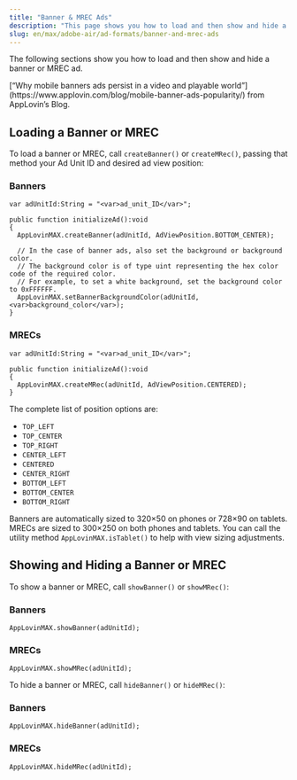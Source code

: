 ```yaml
---
title: "Banner & MREC Ads"
description: "This page shows you how to load and then show and hide a banner or MREC ad."
slug: en/max/adobe-air/ad-formats/banner-and-mrec-ads
---
```


The following sections show you how to load and then show and hide a <Glossary>banner</Glossary> or <Glossary>MREC</Glossary> ad.

<Callout type="related">
[“Why mobile banners ads persist in a video and playable world”](https://www.applovin.com/blog/mobile-banner-ads-popularity/) from AppLovin’s Blog.
</Callout>

## Loading a Banner or <Abbr>MREC</Abbr>

To load a banner or <Abbr>MREC</Abbr>, call `createBanner()` or `createMRec()`, passing that method your Ad Unit <Abbr>ID</Abbr> and desired ad view position:

### Banners

```actionscript-3
var adUnitId:String = "<var>ad_unit_ID</var>";

public function initializeAd():void
{
  AppLovinMAX.createBanner(adUnitId, AdViewPosition.BOTTOM_CENTER);

  // In the case of banner ads, also set the background or background color.
  // The background color is of type uint representing the hex color code of the required color.
  // For example, to set a white background, set the background color to 0xFFFFFF.
  AppLovinMAX.setBannerBackgroundColor(adUnitId, <var>background_color</var>);
}
```

### <Abbr>MRECs</Abbr>

```actionscript-3
var adUnitId:String = "<var>ad_unit_ID</var>";

public function initializeAd():void
{
  AppLovinMAX.createMRec(adUnitId, AdViewPosition.CENTERED);
}
```
  
The complete list of position options are:

- `TOP_LEFT`
- `TOP_CENTER`
- `TOP_RIGHT`
- `CENTER_LEFT`
- `CENTERED`
- `CENTER_RIGHT`
- `BOTTOM_LEFT`
- `BOTTOM_CENTER`
- `BOTTOM_RIGHT`
  
Banners are automatically sized to 320×50 on phones or 728×90 on tablets.
<Abbr>MREC</Abbr>s are sized to 300×250 on both phones and tablets.
You can call the utility method `AppLovinMAX.isTablet()` to help with view sizing adjustments.

## Showing and Hiding a Banner or <Abbr>MREC</Abbr>

To show a banner or <Abbr>MREC</Abbr>, call `showBanner()` or `showMRec()`:

### Banners
```actionscript-3
AppLovinMAX.showBanner(adUnitId);
```

### <Abbr>MRECs</Abbr>
```actionscript-3
AppLovinMAX.showMRec(adUnitId);
```
  
To hide a banner or <Abbr>MREC</Abbr>, call `hideBanner()` or `hideMRec()`:

### Banners
```actionscript-3
AppLovinMAX.hideBanner(adUnitId);
```
  
### <Abbr>MRECs</Abbr>
```actionscript-3
AppLovinMAX.hideMRec(adUnitId);
```
